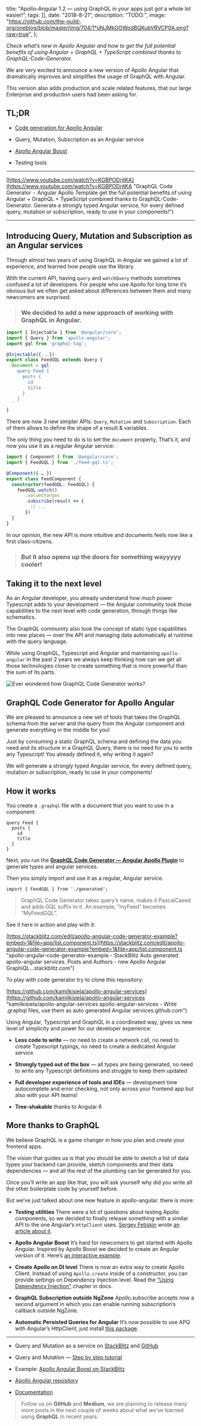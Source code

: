 

  title: "Apollo-Angular 1.2 — using GraphQL in your apps just got a whole lot easier!",
  tags: [],
  date: "2018-8-21",
  description: "TODO:",
  image: "https://github.com/the-guild-org/oneblog/blob/master/img/704/1*uNJMkGOWodBQKubVRVCP0A.png?raw=true",
};
      
  

_Check what’s new in Apollo Angular and how to get the full potential benefits of using Angular + GraphQL + TypeScript combined thanks to GraphQL-Code-Generator._

We are very excited to announce a new version of Apollo Angular that dramatically improves and simplifies the usage of GraphQL with Angular.

This version also adds production and scale related features, that our large Enterprise and production users had been asking for.

## TL;DR

-   [Code generation for Apollo Angular](https://graphql-code-generator.com/docs/plugins/typescript-apollo-angular)

-   Query, Mutation, Subscription as an Angular service
-   [Apollo Angular Boost](https://www.npmjs.com/package/apollo-angular-boost)

-   Testing tools

---

[https://www.youtube.com/watch?v=KGBPODrjtKA](https://www.youtube.com/watch?v=KGBPODrjtKA "GraphQL Code Generator  -  Angular Apollo Template get the full potential benefits of using Angular + GraphQL + TypeScript combined thanks to GraphQL-Code-Generator. Generate a strongly typed Angular service, for every defined query, mutation or subscription, ready to use in your components!")

---

## Introducing Query, Mutation and Subscription as an Angular services

Through almost two years of using GraphQL in Angular we gained a lot of experience, and learned how people use the library.

With the current API, having `query` and `watchQuery` methods sometimes confused a lot of developers. For people who use Apollo for long time it’s obvious but we often get asked about differences between them and many newcomers are surprised.


> ### We decided to add a new approach of working with GraphQL in Angular.

```typescript
import { Injectable } from '@angular/core';
import { Query } from 'apollo-angular';
import gql from 'graphql-tag';

@Injectable({...})
export class FeedGQL extends Query {
  document = gql`
    query Feed {
      posts {
        id
        title
      }
    }
  `
}
```

There are now 3 new simpler APIs: `Query`, `Mutation` and `Subscription`. Each of them allows to define the shape of a result & variables.


The only thing you need to do is to set the `document` property, That’s it, and now you use it as a regular Angular service:


```typescript
import { Component } from '@angular/core';
import { FeedGQL } from './feed-gql.ts';

@Component({ … })
export class FeedComponent {
  constructor(feedGQL: FeedGQL) {
    feedGQL.watch()
       .valueChanges
       .subscribe(result => {
         // ...
       })
  }
}
```

In our opinion, the new API is more intuitive and documents feels now like a first class-citizens.

> ### But it also opens up the doors for something wayyyyy cooler!

## Taking it to the next level

As an Angular developer, you already understand how much power Typescript adds to your development — the Angular community took those capabilities to the next level with code generation, through things like schematics.

The GraphQL community also took the concept of static type capabilities into new places — over the API and managing data automatically at runtime with the query language.

While using GraphQL, Typescript and Angular and maintaining `apollo-angular` in the past 2 years we always keep thinking how can we get all those technologies closer to create something that is more powerful than the sum of its parts.


![](https://github.com/the-guild-org/oneblog/blob/master/img/704/1*Ur68qpIO4w26oNRZTQFAKA.gif?raw=true "Ever wondered how GraphQL Code Generator works?")

## GraphQL Code Generator for Apollo Angular

We are pleased to announce a new set of tools that takes the GraphQL schema from the server and the query from the Angular component and generate everything in the middle for you!

Just by consuming a static GraphQL schema and defining the data you need and its structure in a GraphQL Query, there is no need for you to write any Typescript! You already defined it, why writing it again?

We will generate a strongly typed Angular service, for every defined query, mutation or subscription, ready to use in your components!

## How it works

You create a `.graphql` file with a document that you want to use in a component:


```
query Feed {
  posts {
    id
    title
  }
}
```

Next, you run the [**GraphQL Code Generator — Angular Apollo Plugin**](https://graphql-code-generator.com/docs/plugins/typescript-apollo-angular)  to generate types and angular services.


Then you simply import and use it as a regular, Angular service.

```
import { FeedGQL } from './generated';
```

> GraphQL Code Generator takes query’s name, makes it PascalCased and adds GQL suffix to it. An example, “myFeed” becomes “MyFeedGQL”.

See it here in action and play with it:

[https://stackblitz.com/edit/apollo-angular-code-generator-example?embed=1&file=app/list.component.ts](https://stackblitz.com/edit/apollo-angular-code-generator-example?embed=1&file=app/list.component.ts "apollo-angular-code-generator-example - StackBlitz
Auto generated apollo-angular services. Posts and Authors - new Apollo Angular GraphiQL…stackblitz.com")

To play with code generator try to clone this repository:

[https://github.com/kamilkisiela/apollo-angular-services](https://github.com/kamilkisiela/apollo-angular-services "kamilkisiela/apollo-angular-services
apollo-angular-services - Write .graphql files, use them as auto generated Angular services.github.com")

Using Angular, Typescript and GraphQL in a coordinated way, gives us new level of simplicity and power for our developer experience:

-   **Less code to write** — no need to create a network call, no need to create Typescript typings, no need to create a dedicated Angular service

-   **Strongly typed out of the box** — all types are being generated, no need to write any Typescript definitions and struggle to keep them updated

-   **Full developer experience of tools and IDEs** — development time autocomplete and error checking, not only across your frontend app but also with your API teams!

-   **Tree-shakable** thanks to Angular 6


## More thanks to GraphQL

We believe GraphQL is a game changer in how you plan and create your frontend apps.

The vision that guides us is that you should be able to sketch a list of data types your backend can provide, sketch components and their data dependencies — and all the rest of the plumbing can be generated for you.

Once you’ll write an app like that, you will ask yourself why did you write all the other boilerplate code by yourself before.

But we’ve just talked about one new feature in apollo-angular. there is more:

-   **Testing utilities** There were a lot of questions about testing Apollo components, so we decided to finally release something with a similar API to the one Angular’s `HttpClient` uses. [Sergey Fetiskin](https://medium.com/@sergeyfetiskin?source=post_header_lockup) wrote [an article about it](https://medium.com/@sergeyfetiskin/testing-apollo-graphql-in-your-angular-application-595f0a04aad3).

-   **Apollo Angular Boost** It’s hard for newcomers to get started with Apollo Angular. Inspired by Apollo Boost we decided to create an Angular version of it. Here’s [an interactive example](https://stackblitz.com/edit/simple-apollo-angular-boost-example).

-   **Create Apollo on DI level** There is now an extra way to create Apollo Client. Instead of using `Apollo.create` inside of a constructor, you can provide settings on Dependency Injection level. Read the [“Using Dependency Injection”](https://www.apollographql.com/docs/angular/basics/setup.html#using-dependency-injection) chapter in docs.

-   **GraphQL Subscription outside NgZone** Apollo.subscribe accepts now a second argument in which you can enable running subscription’s callback outside NgZone.

-   **Automatic Persisted Queries for Angular** It’s now possible to use APQ with Angular’s HttpClient, just install [this package](http://apollo-angular-link-persisted).


---

-   Query and Mutation as a service on [StackBlitz](https://stackblitz.com/edit/apollo-angular-services) and [GitHub](https://github.com/kamilkisiela/apollo-angular-services)

-   Query and Mutation — [Step by step tutorial](https://github.com/kamilkisiela/apollo-angular-introduction)

-   Example: [Apollo Angular Boost on StackBlitz](https://stackblitz.com/edit/basic-apollo-angular-app)

-   [Apollo Angular repository](https://github.com/apollographql/apollo-angular)

-   [Documentation](http://apollographql.com/docs/angular/basics/services.html)


> Follow us on **GitHub** and **Medium**, we are planning to release many more posts in the next couple of weeks about what we’ve learned using **GraphQL** in recent years.
>
